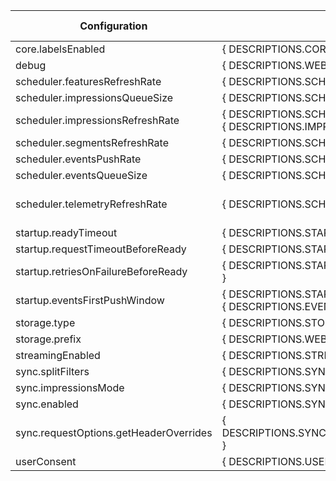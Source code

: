 
| **Configuration** | **Description** | **Default value** |
| --- | --- | --- |
| core.labelsEnabled                     | { DESCRIPTIONS.CORE_LABELS_DISABLED()                                                          } |                `true` |
| debug                                  | { DESCRIPTIONS.WEB_LOG_LEVEL()                                                                 } |               `false` |
| scheduler.featuresRefreshRate          | { DESCRIPTIONS.SCHEDULER_FEATURES_REFRESH_RATE()                                               } |                    60 |
| scheduler.impressionsQueueSize         | { DESCRIPTIONS.SCHEDULER_IMPRESSIONS_QUEUE_SIZE()                                              } |                 30000 |
| scheduler.impressionsRefreshRate       | { DESCRIPTIONS.SCHEDULER_IMPRESSIONS_REFRESH_RATE() } <br /> { DESCRIPTIONS.IMPRESSIONS_INFO() } |                    60 |
| scheduler.segmentsRefreshRate          | { DESCRIPTIONS.SCHEDULER_SEGMENTS_REFRESH_RATE()                                               } |                   300 |
| scheduler.eventsPushRate               | { DESCRIPTIONS.SCHEDULER_EVENTS_PUSH_RATE()                                                    } |                    60 |
| scheduler.eventsQueueSize              | { DESCRIPTIONS.SCHEDULER_EVENTS_QUEUE_SIZE()                                                   } |                   500 |
| scheduler.telemetryRefreshRate         | { DESCRIPTIONS.SCHEDULER_TELEMETRY_REFRESH_RATE()                                              } | 3600 seconds (1 hour) |
| startup.readyTimeout                   | { DESCRIPTIONS.STARTUP_READY_TIMEOUT()                                                         } |                    10 |
| startup.requestTimeoutBeforeReady      | { DESCRIPTIONS.STARTUP_REQUEST_TIMEOUT_BEFORE_READY()                                          } |                     5 |
| startup.retriesOnFailureBeforeReady    | { DESCRIPTIONS.STARTUP_RETRIES_ON_FAILURES_BEFORE_READY()                                      } |                     1 |
| startup.eventsFirstPushWindow          | { DESCRIPTIONS.STARTUP_EVENTS_FIRST_PUSH_WINDOW()   } <br /> { DESCRIPTIONS.EVENTS_INFO_RUM()  } |                    10 |
| storage.type                           | { DESCRIPTIONS.STORAGE_TYPE()                                                                  } |              `MEMORY` |
| storage.prefix                         | { DESCRIPTIONS.WEB_STORAGE_PREFIX()                                                            } |           `'SPLITIO'` |
| streamingEnabled                       | { DESCRIPTIONS.STREAMING_ENABLED()                                                             } |                `true` |
| <span class="anchor anchorWithStickyNavbar_LWe7" id="splitfilters">sync.splitFilters<a href='#splitfilters' class='hash-link' aria-label='sync.splitFilters' title='Direct link to sync.splitFilters property'></a></span> | { DESCRIPTIONS.SYNC_SPLIT_FILTERS() } | [] |
| sync.impressionsMode                   | { DESCRIPTIONS.SYNC_IMPRESSIONS_MODE()                                                         } |           `OPTIMIZED` |
| sync.enabled                           | { DESCRIPTIONS.SYNC_ENABLED()                                                                  } |                `true` |
| <span class="anchor anchorWithStickyNavbar_LWe7" id="headeroverrides">sync.requestOptions.getHeaderOverrides<a href='#headeroverrides' class='hash-link' aria-label='sync.requestOptions.getHeaderOverrides' title='Direct link to sync.requestOptions.getHeaderOverrides property'></a></span> | { DESCRIPTIONS.SYNC_REQUEST_OPTIONS_GET_HEADER_OVERRIDES()                                     } |           `undefined` |
| userConsent                            | { DESCRIPTIONS.USER_CONSENT()                                                                  } |             `GRANTED` |